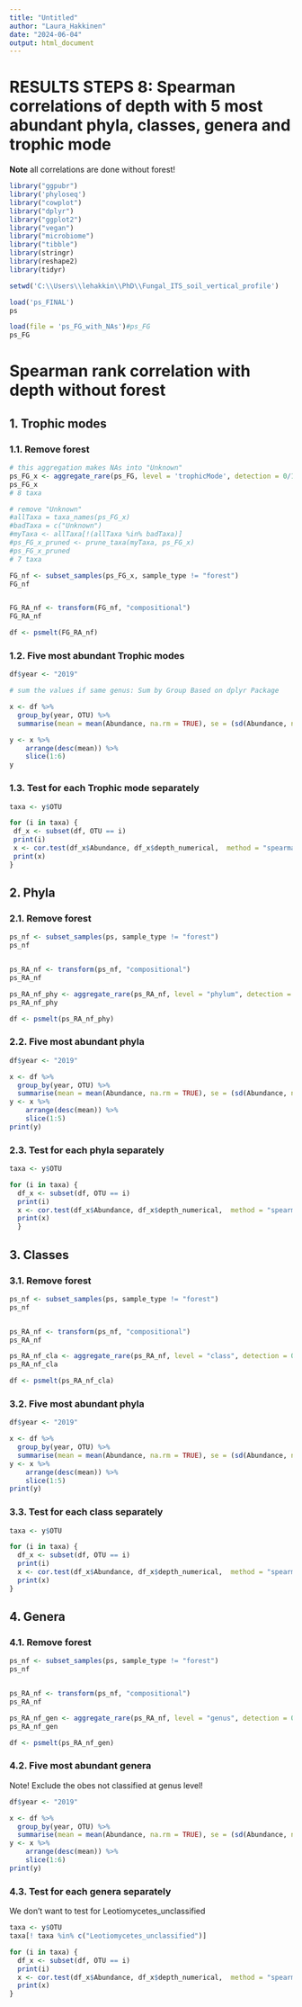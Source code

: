 ```yaml
---
title: "Untitled"
author: "Laura_Hakkinen"
date: "2024-06-04"
output: html_document
---
```



# RESULTS STEPS 8: Spearman correlations of depth with 5 most abundant phyla, classes, genera and trophic mode

**Note** all correlations are done without forest!

```r
library("ggpubr")
library('phyloseq')
library("cowplot")
library("dplyr")
library("ggplot2")
library("vegan")
library("microbiome")
library("tibble")
library(stringr)
library(reshape2)
library(tidyr)

setwd('C:\\Users\\lehakkin\\PhD\\Fungal_ITS_soil_vertical_profile')

load('ps_FINAL')
ps

load(file = 'ps_FG_with_NAs')#ps_FG
ps_FG

```


# Spearman rank correlation with depth without forest

## 1. Trophic modes

### 1.1. Remove forest

```r
# this aggregation makes NAs into "Unknown"
ps_FG_x <- aggregate_rare(ps_FG, level = 'trophicMode', detection = 0/100, prevalence = 0/140)
ps_FG_x
# 8 taxa

# remove "Unknown"
#allTaxa = taxa_names(ps_FG_x)
#badTaxa = c("Unknown")
#myTaxa <- allTaxa[!(allTaxa %in% badTaxa)]
#ps_FG_x_pruned <- prune_taxa(myTaxa, ps_FG_x)
#ps_FG_x_pruned
# 7 taxa

FG_nf <- subset_samples(ps_FG_x, sample_type != "forest")
FG_nf


FG_RA_nf <- transform(FG_nf, "compositional")
FG_RA_nf

df <- psmelt(FG_RA_nf)
```


### 1.2. Five most abundant Trophic modes

```r
df$year <- "2019"

# sum the values if same genus: Sum by Group Based on dplyr Package

x <- df %>%
  group_by(year, OTU) %>%
  summarise(mean = mean(Abundance, na.rm = TRUE), se = (sd(Abundance, na.rm = TRUE)/sqrt(length((Abundance)))))

y <- x %>%
    arrange(desc(mean)) %>%
    slice(1:6)
y
```


### 1.3. Test for each Trophic mode separately

```r
taxa <- y$OTU

for (i in taxa) {
 df_x <- subset(df, OTU == i)
 print(i)
 x <- cor.test(df_x$Abundance, df_x$depth_numerical,  method = "spearman", na.rm = TRUE)
 print(x)
}

```



## 2. Phyla

### 2.1. Remove forest

```r
ps_nf <- subset_samples(ps, sample_type != "forest")
ps_nf


ps_RA_nf <- transform(ps_nf, "compositional")
ps_RA_nf

ps_RA_nf_phy <- aggregate_rare(ps_RA_nf, level = "phylum", detection = 0.0, prevalence = 0.0)
ps_RA_nf_phy

df <- psmelt(ps_RA_nf_phy)
```


### 2.2. Five most abundant phyla

```r
df$year <- "2019"

x <- df %>%
  group_by(year, OTU) %>%
  summarise(mean = mean(Abundance, na.rm = TRUE), se = (sd(Abundance, na.rm = TRUE)/sqrt(length((Abundance)))))
y <- x %>%
    arrange(desc(mean)) %>%
    slice(1:5)
print(y)
```

### 2.3. Test for each phyla separately


```r
taxa <- y$OTU

for (i in taxa) {
  df_x <- subset(df, OTU == i)
  print(i)
  x <- cor.test(df_x$Abundance, df_x$depth_numerical,  method = "spearman", na.rm = TRUE)
  print(x)
  }
```


## 3. Classes

### 3.1. Remove forest

```r
ps_nf <- subset_samples(ps, sample_type != "forest")
ps_nf


ps_RA_nf <- transform(ps_nf, "compositional")
ps_RA_nf

ps_RA_nf_cla <- aggregate_rare(ps_RA_nf, level = "class", detection = 0.0, prevalence = 0.0)
ps_RA_nf_cla

df <- psmelt(ps_RA_nf_cla)
```


### 3.2. Five most abundant phyla

```r
df$year <- "2019"

x <- df %>%
  group_by(year, OTU) %>%
  summarise(mean = mean(Abundance, na.rm = TRUE), se = (sd(Abundance, na.rm = TRUE)/sqrt(length((Abundance)))))
y <- x %>%
    arrange(desc(mean)) %>%
    slice(1:5)
print(y)
```

### 3.3. Test for each class separately


```r
taxa <- y$OTU

for (i in taxa) {
  df_x <- subset(df, OTU == i)
  print(i)
  x <- cor.test(df_x$Abundance, df_x$depth_numerical,  method = "spearman", na.rm = TRUE)
  print(x)
}

```


## 4. Genera

### 4.1. Remove forest

```r
ps_nf <- subset_samples(ps, sample_type != "forest")
ps_nf


ps_RA_nf <- transform(ps_nf, "compositional")
ps_RA_nf

ps_RA_nf_gen <- aggregate_rare(ps_RA_nf, level = "genus", detection = 0.0, prevalence = 0.0)
ps_RA_nf_gen

df <- psmelt(ps_RA_nf_gen)
```


### 4.2. Five most abundant genera

Note! Exclude the obes not classified at genus level!

```r
df$year <- "2019"

x <- df %>%
  group_by(year, OTU) %>%
  summarise(mean = mean(Abundance, na.rm = TRUE), se = (sd(Abundance, na.rm = TRUE)/sqrt(length((Abundance)))))
y <- x %>%
    arrange(desc(mean)) %>%
    slice(1:6)
print(y)
```


### 4.3. Test for each genera separately

We don't want to test for Leotiomycetes_unclassified 

```r
taxa <- y$OTU
taxa[! taxa %in% c("Leotiomycetes_unclassified")]

for (i in taxa) {
  df_x <- subset(df, OTU == i)
  print(i)
  x <- cor.test(df_x$Abundance, df_x$depth_numerical,  method = "spearman", na.rm = TRUE)
  print(x)
}
```



